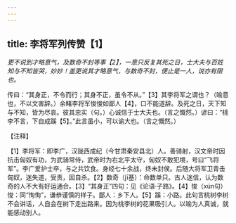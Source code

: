 ```yaml
---
---
---
```

title: 李将军列传赞【1】
---



*更不说到才略意气，及数奇不封等事【2】，一意只反复其死之日，士大夫与百姓知与不知皆哭，妙妙！盖更说其才略意气，与数奇不封，便止是一人，说亦有限也。*

传曰：“其身正，不令而行；其身不正，虽令不从。”【3】其李将军之谓也？（喻意也，不以文害辞。）余睹李将军悛悛如鄙人【4】，口不能道辞。及死之日，天下知与不知，皆为尽哀。彼其忠实（句。）心诚信于士大夫也。（言之慨然。）谚曰：“桃李不言，下自成蹊【5】。”此言虽小，可以谕大也。（言之慨然。）

【注释】

【1】李将军：即李广，汉陇西成纪（今甘肃秦安县北）人。善骑射，汉文帝时因抗击匈奴有功，为武骑常侍，武帝时为右北平太守，匈奴不敢犯境，号曰“飞将军”。李广爱护士卒，与之共饮食。身经七十余战，终未封侯。后随大将军卫青击匈奴，迷失道，受责，因自杀。【2】数奇（jī基）：命数单只。古人迷信，认为数奇的人不大有好运通合。【3】“其身正”四句：见《论语·子路》。【4】悛（xún句）悛：同“恂恂”，谦恭谨慎的样子。鄙人：乡下人。【5】蹊：小路。此句言桃树李树不会讲话，人自会在树下走出路来。因为桃李树的花果吸引人。以喻为人真诚，就能感动别人。